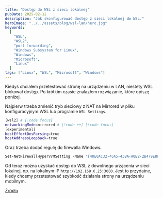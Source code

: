 ```yaml
---
title: "Dostęp do WSL z sieci lokalnej"
pubDate: 2025-02-12
description: "Jak skonfigurować dostęp z sieci lokalnej do WSL."
heroImage: "../../assets/blog/wsl-lan/hero.jpg"
keywords:
  [
    "WSL",
    "WSL2",
    "port forwarding",
    "Windows Subsystem for Linux",
    "Windows",
    "Microsoft",
    "Linux"
  ]
tags: ["Linux", "WSL", "Microsoft", "Windows"]
---
```


Kiedyś chciałem przetestować stronę na urządzeniu w LAN, niestety WSL blokował dostęp. Po krótkim czasie znalazłem rozwiązanie, które opiszę poniżej.

Najpierw trzeba zmienić tryb sieciowy z NAT na Mirrored w pliku konfiguracyjnym WSL lub programie `WSL Settings`.

```bash showLineNumbers title="C:\Users\nazwa_użytkownika\\.wslconfig"
[wsl2] # [!code focus]
networkingMode=mirrored # [!code ++] [!code focus]
[experimental]
bestEffortDnsParsing=true
hostAddressLoopback=true
```

Oraz trzeba dodać regułę do firewalla Windows.

```powershell title="PowerShell z prawami administratora"
Set-NetFirewallHyperVVMSetting -Name '{40E0AC32-46A5-438A-A0B2-2B479E8F2E90}' -DefaultInboundAction Allow
```

Od teraz można uzyskać dostęp do WSL z dowolnego urzącenia w sieci lokalnej, np. na lokalnym IP `http://192.168.0.25:3000`.
Jest to przydatne, kiedy chcemy przetestować szybkość działania strony na urządzeniu mobilnym.

  <a
    target="_blank"
    href="https://learn.microsoft.com/en-us/windows/wsl/networking#mirrored-mode-networking">
      Źródło

  </a>
